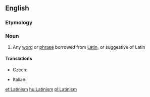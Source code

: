 ==English==

===Etymology===
{{suffix|Latin|ism|lang=en}}

===Noun===
{{wikipedia}}
{{en-noun}}

# Any [[word]] or [[phrase]] borrowed from [[Latin]], or suggestive of Latin

====Translations====
{{trans-top|Latinism}}
* Czech: {{t|cs|latinismus|m}}
{{trans-mid}}
* Italian: {{t+|it|latinismo|m}}
{{trans-bottom}}

[[et:Latinism]]
[[hu:Latinism]]
[[pl:Latinism]]